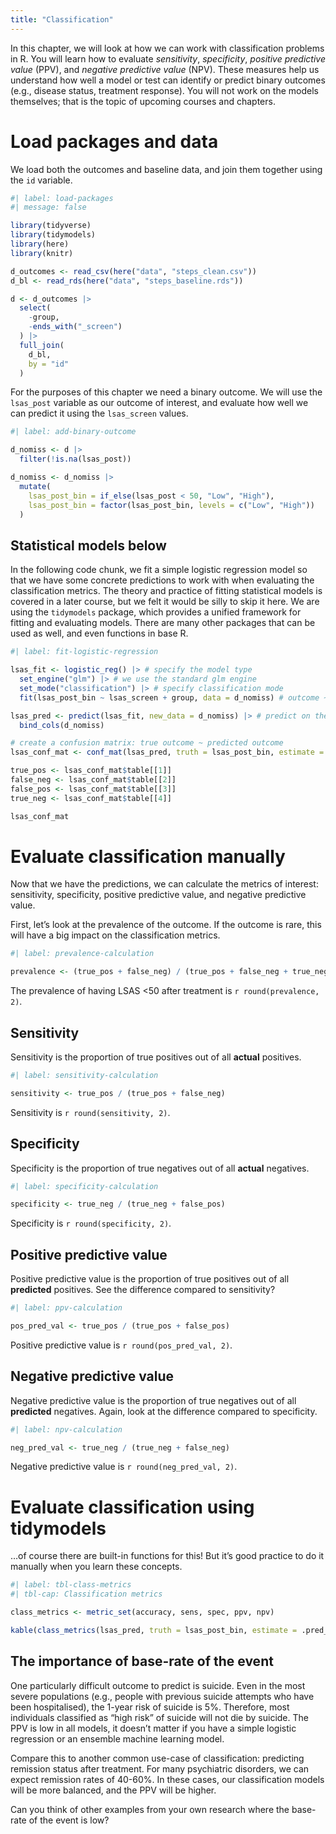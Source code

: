 ```yaml
---
title: "Classification"
---
```


In this chapter, we will look at how we can work with classification problems in R. You will learn how to evaluate *sensitivity*, *specificity*, *positive predictive value* (PPV), and *negative predictive value* (NPV). These measures help us understand how well a model or test can identify or predict binary outcomes (e.g., disease status, treatment response). You will not work on the models themselves; that is the topic of upcoming courses and chapters.

# Load packages and data

We load both the outcomes and baseline data, and join them together using the `id` variable.

```r
#| label: load-packages
#| message: false

library(tidyverse)
library(tidymodels)
library(here)
library(knitr)

d_outcomes <- read_csv(here("data", "steps_clean.csv"))
d_bl <- read_rds(here("data", "steps_baseline.rds"))

d <- d_outcomes |>
  select(
    -group,
    -ends_with("_screen")
  ) |>
  full_join(
    d_bl,
    by = "id"
  )
```

For the purposes of this chapter we need a binary outcome. We will use the `lsas_post` variable as our outcome of interest, and evaluate how well we can predict it using the `lsas_screen` values.

```r
#| label: add-binary-outcome

d_nomiss <- d |>
  filter(!is.na(lsas_post))

d_nomiss <- d_nomiss |>
  mutate(
    lsas_post_bin = if_else(lsas_post < 50, "Low", "High"),
    lsas_post_bin = factor(lsas_post_bin, levels = c("Low", "High"))
  )
```

::: {.callout-warning}
## Statistical models below

In the following code chunk, we fit a simple logistic regression model so that we have some concrete predictions to work with when evaluating the classification metrics. The theory and practice of fitting statistical models is covered in a later course, but we felt it would be silly to skip it here. We are using the `tidymodels` package, which provides a unified framework for fitting and evaluating models. There are many other packages that can be used as well, and even functions in base R.

:::

```r
#| label: fit-logistic-regression

lsas_fit <- logistic_reg() |> # specify the model type
  set_engine("glm") |> # we use the standard glm engine
  set_mode("classification") |> # specify classification mode
  fit(lsas_post_bin ~ lsas_screen + group, data = d_nomiss) # outcome ~ predictor(s)

lsas_pred <- predict(lsas_fit, new_data = d_nomiss) |> # predict on the original data
  bind_cols(d_nomiss)

# create a confusion matrix: true outcome ~ predicted outcome
lsas_conf_mat <- conf_mat(lsas_pred, truth = lsas_post_bin, estimate = .pred_class)

true_pos <- lsas_conf_mat$table[[1]]
false_neg <- lsas_conf_mat$table[[2]]
false_pos <- lsas_conf_mat$table[[3]]
true_neg <- lsas_conf_mat$table[[4]]

lsas_conf_mat
```

# Evaluate classification manually

Now that we have the predictions, we can calculate the metrics of interest: sensitivity, specificity, positive predictive value, and negative predictive value.

First, let's look at the prevalence of the outcome. If the outcome is rare, this will have a big impact on the classification metrics.

```r
#| label: prevalence-calculation

prevalence <- (true_pos + false_neg) / (true_pos + false_neg + true_neg + false_pos)
```

The prevalence of having LSAS <50 after treatment is `r round(prevalence, 2)`.

## Sensitivity

Sensitivity is the proportion of true positives out of all **actual** positives.

```r
#| label: sensitivity-calculation

sensitivity <- true_pos / (true_pos + false_neg)
```

Sensitivity is `r round(sensitivity, 2)`.

## Specificity

Specificity is the proportion of true negatives out of all **actual** negatives.

```r
#| label: specificity-calculation

specificity <- true_neg / (true_neg + false_pos)
```

Specificity is `r round(specificity, 2)`.

## Positive predictive value

Positive predictive value is the proportion of true positives out of all **predicted** positives. See the difference compared to sensitivity?

```r
#| label: ppv-calculation

pos_pred_val <- true_pos / (true_pos + false_pos)
```

Positive predictive value is `r round(pos_pred_val, 2)`.

## Negative predictive value

Negative predictive value is the proportion of true negatives out of all **predicted** negatives. Again, look at the difference compared to specificity.

```r
#| label: npv-calculation

neg_pred_val <- true_neg / (true_neg + false_neg)
```

Negative predictive value is `r round(neg_pred_val, 2)`.

# Evaluate classification using tidymodels

...of course there are built-in functions for this! But it's good practice to do it manually when you learn these concepts.

```r
#| label: tbl-class-metrics
#| tbl-cap: Classification metrics

class_metrics <- metric_set(accuracy, sens, spec, ppv, npv)

kable(class_metrics(lsas_pred, truth = lsas_post_bin, estimate = .pred_class), digits = 2)
```

::: {.callout-note}
## The importance of base-rate of the event

One particularly difficult outcome to predict is suicide. Even in the most severe populations (e.g., people with previous suicide attempts who have been hospitalised), the 1-year risk of suicide is 5%. Therefore, most individuals classified as "high risk" of suicide will not die by suicide. The PPV is low in all models, it doesn't matter if you have a simple logistic regression or an ensemble machine learning model.

Compare this to another common use-case of classification: predicting remission status after treatment. For many psychiatric disorders, we can expect remission rates of 40-60%. In these cases, our classification models will be more balanced, and the PPV will be higher.

Can you think of other examples from your own research where the base-rate of the event is low? 

:::
